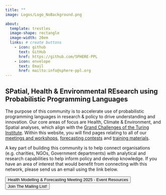 ```yaml
---
title: ""
image: Logos/Logo_NoBackground.png

about: 
  template: trestles
  image-shape: rectangle
  image-width: 20em
  links: # create buttons
    - icon: github
      text: GitHub
      href: https://github.com/SPHERE-PPL
    - icon: envelope
      text: Email
      href: mailto:info@sphere-ppl.org
---
```


## SPatial, Health & Environmental REsearch using Probabilistic Programming Languages

The purpose of this community is to accelerate use of probabilistic programming languages in research & policy to drive understanding and innovation. Our core areas of focus are Health, Climate & Environment, and Spatial analyses, which align with the [Grand Challenges of the Turing Institute](https://www.turing.ac.uk/research). Within this website, you will find pages relating to all of our [meetings and workshops](pages/Events/index.qmd), [forecasting contests](pages/Forecasting_Contests/index.qmd) and [training materials](pages/Resources.qmd).

A key part of building this community is to help connect organisations (e.g. charities, NGOs, Government departments) with analytical and research capabilities to help inform policy and develop knowledge. If you have an area of interest that would benefit from connecting with this network, please send us an email using the link below.

<p>

</p>


<a href="https://sphere-ppl.org/Annual-Meeting-Jan25/">
<button type="button" class="btn btn-success btn-lg">Health Modelling & Forecasting Meeting 2025 - Event Resources</button>
</a>
<a href="pages/get_involved.qmd#" > 
<button type="button" class="btn btn-primary btn-lg">Join The Mailing List!</button>
</a>
